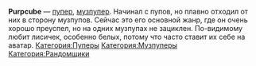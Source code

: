 {{Инфобокс для пуперов
|title2=purpcube
|другие_ники=corsac, shmachnik, limpitch, 5Hman , Limpquil
|image3=[[Файл:Unnamed.jpg|thumb]]
|сферы_творчества=RYTPMV, RYTP
|год_начала=2012
|image4=Пример
|имя_фамилия=
|дата_рождения=
|место_проживания=
|ссылки=
*[https://www.youtube.com/user/Shma4nik YouTube]
*[https://www.youtube.com/user/5Hman corsac]
*[https://vk.com/limpquil Группа ВК]
}}

'''Purpcube''' — [[Пуперы|пупер]], [[Музпуперы|музпупер]]. Начинал с пупов, но плавно отходил от них в сторону музпупов. Сейчас это его основной жанр, где он очень хорошо преуспел, но на одних музпупах не зациклен. По-видимому любит лисичек, особенно белых, потому что часто ставит их себе на аватар.
[[Категория:Пуперы]]
[[Категория:Музпуперы]]
[[Категория:Рандомщики]]